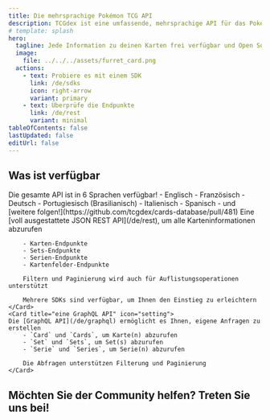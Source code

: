 ```yaml
---
title: Die mehrsprachige Pokémon TCG API
description: TCGdex ist eine umfassende, mehrsprachige API für das Pokémon TCG (Trading Card Game), die detaillierte Informationen zu Kartensets, einzelnen Karten und verwandten Informationen bietet. Das Ganze ist in 6 Sprachen verfügbar.
# template: splash
hero:
  tagline: Jede Information zu deinen Karten frei verfügbar und Open Source!
  image:
    file: ../../../assets/furret_card.png
  actions:
    - text: Probiere es mit einem SDK
      link: /de/sdks
      icon: right-arrow
      variant: primary
    - text: Überprüfe die Endpunkte
      link: /de/rest
      variant: minimal
tableOfContents: false
lastUpdated: false
editUrl: false
---
```



## Was ist verfügbar

<CardGrid stagger>
	<Card title="6 Sprachen und es werden mehr" icon="heart">
	Die gesamte API ist in 6 Sprachen verfügbar!
	- Englisch
	- Französisch
	- Deutsch
	- Portugiesisch (Brasilianisch)
	- Italienisch
	- Spanisch
	- und [weitere folgen!](https://github.com/tcgdex/cards-database/pull/481)
	</Card>
	<Card title="eine JSON REST API" icon="add-document">
		Eine [voll ausgestattete JSON REST API](/de/rest), um alle Karteninformationen abzurufen

		- Karten-Endpunkte
		- Sets-Endpunkte
		- Serien-Endpunkte
		- Kartenfelder-Endpunkte

		Filtern und Paginierung wird auch für Auflistungsoperationen unterstützt

		Mehrere SDKs sind verfügbar, um Ihnen den Einstieg zu erleichtern
	</Card>
	<Card title="eine GraphQL API" icon="setting">
	Die [GraphQL API](/de/graphql) ermöglicht es Ihnen, eigene Anfragen zu erstellen
		- `Card` und `Cards`, um Karte(n) abzurufen
		- `Set` und `Sets`, um Set(s) abzurufen
		- `Serie` und `Series`, um Serie(n) abzurufen

		Die Abfragen unterstützen Filterung und Paginierung
	</Card>
</CardGrid>

## Möchten Sie der Community helfen? Treten Sie uns bei!

<CardGrid>
	<LinkCard href="https://discord.gg/NehYTAhsZE" title="Treten Sie unserem Discord bei" description="Discord ist unser Hauptkommunikationsmittel zwischen den Community-Mitgliedern" />
	<LinkCard href="https://github.com/tcgdex/cards-database" title="Markieren Sie das Repository mit einem Stern!" description="Helfen Sie unserem Repository, indem Sie es auf Github mit einem Stern markieren" />
	<LinkCard href="https://github.com/tcgdex/cards-database" title="Beitragen" description="Beiträge helfen Ihnen und anderen Community-Mitgliedern" />
	<LinkCard href="https://github.com/sponsors/tcgdex" title="Sponsoren Sie das Projekt" description="Die API ist kostspielig im Betrieb, außerdem erhalten Sie eine Gegenleistung für Ihre Investition :D" />
</CardGrid>

